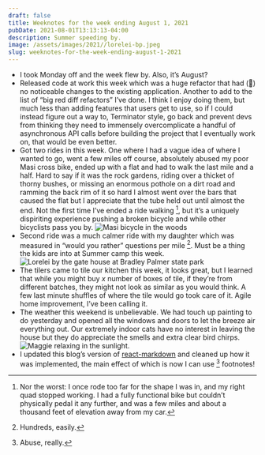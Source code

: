 ```yaml
---
draft: false
title: Weeknotes for the week ending August 1, 2021
pubDate: 2021-08-01T13:13:13-04:00
description: Summer speeding by.
image: /assets/images/2021//lorelei-bp.jpeg
slug: weeknotes-for-the-week-ending-august-1-2021
---
```

- I took Monday off and the week flew by. Also, it’s August?
- Released code at work this week which was a huge refactor that had (🤞) no noticeable changes to the existing application. Another to add to the list of “big red diff refactors” I’ve done. I think I enjoy doing them, but much less than adding features that users get to use, so if I could instead figure out a way to, Terminator style, go back and prevent devs from thinking they need to immensely overcomplicate a handful of asynchronous API calls before building the project that I eventually work on, that would be even better.
- Got two rides in this week. One where I had a vague idea of where I wanted to go, went a few miles off course, absolutely abused my poor Masi cross bike, ended up with a flat and had to walk the last mile and a half. Hard to say if it was the rock gardens, riding over a thicket of thorny bushes, or missing an enormous pothole on a dirt road and ramming the back rim of it so hard I almost went over the bars that caused the flat but I appreciate that the tube held out until almost the end. Not the first time I’ve ended a ride walking [^1], but it’s a uniquely dispiriting experience pushing a broken bicycle and while other bicyclists pass you by.
![Masi bicycle in the woods](/assets/images/2021//masi.jpeg)
- Second ride was a much calmer ride with my daughter which was measured in “would you rather” questions per mile [^2]. Must be a thing the kids are into at Summer camp this week.
![Lorelei by the gate house at Bradley Palmer state park](/assets/images/2021//lorelei-bp.jpeg)
- The tilers came to tile our kitchen this week, it looks great, but I learned that while you might buy _x_ number of boxes of tile, if they’re from different batches, they might not look as similar as you would think. A few last minute shuffles of where the tile would go took care of it. Agile home improvement, I’ve been calling it.
- The weather this weekend is unbelievable. We had touch up painting to do yesterday and opened all the windows and doors to let the breeze air everything out. Our extremely indoor cats have no interest in leaving the house but they do appreciate the smells and extra clear bird chirps.
![Maggie relaxing in the sunlight.](/assets/images/2021//relax-cat.jpeg)
- I updated this blog’s version of [react-markdown](https://github.com/remarkjs/react-markdown) and cleaned up how it was implemented, the main effect of which is now I can use [^3] footnotes! 

[^1]:Nor the worst: I once rode too far for the shape I was in, and my right quad stopped working. I had a fully functional bike but couldn’t physically pedal it any further, and was a few miles and about a thousand feet of elevation away from my car.
[^2]: Hundreds, easily.
[^3]: Abuse, really.